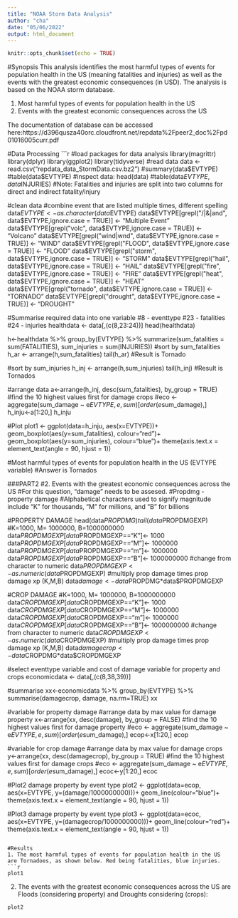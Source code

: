 ```yaml
---
title: "NOAA Storm Data Analysis"
author: "cha"
date: "05/06/2022"
output: html_document
---
```


```r
knitr::opts_chunk$set(echo = TRUE)
```

#Synopsis
This analysis identifies the most harmful types of events for population health in the US (meaning fatalities and injuries)
 as well as the events with the greatest economic consequences (in USD). The analysis is based on the NOAA storm database. 

1. Most harmful types of events for population health in the US 
2. Events with the greatest economic consequences across the US

The documentation of database can be accessed here:https://d396qusza40orc.cloudfront.net/repdata%2Fpeer2_doc%2Fpd01016005curr.pdf

#Data Processing
    ```r
#load packages for data analysis
library(magrittr)
library(dplyr)
library(ggplot2)
library(tidyverse)
#read data
data <- read.csv("repdata_data_StormData.csv.bz2")
#summary(data$EVTYPE)
#table(data$EVTYPE)
#inspect data:
head(data)
#table(data$EVTYPE,data$INJURIES)
#Note: Fatalities and injuries are split into two columns for direct and indirect fatality/injury

#clean data
#combine event that are listed multiple times, different spelling
data$EVTYPE <- as.character(data$EVTYPE)
data$EVTYPE[grepl("/|&|and", data$EVTYPE,ignore.case = TRUE)] <- "Multiple Event"
data$EVTYPE[grepl("volc", data$EVTYPE,ignore.case = TRUE)] <- "Volcano"
data$EVTYPE[grepl("wind|wnd", data$EVTYPE,ignore.case = TRUE)] <- "WIND"
data$EVTYPE[grepl("FLOOD", data$EVTYPE,ignore.case = TRUE)] <- "FLOOD"
data$EVTYPE[grepl("storm", data$EVTYPE,ignore.case = TRUE)] <- "STORM"
data$EVTYPE[grepl("hail", data$EVTYPE,ignore.case = TRUE)] <- "HAIL"
data$EVTYPE[grepl("fire", data$EVTYPE,ignore.case = TRUE)] <- "FIRE"
data$EVTYPE[grepl("heat", data$EVTYPE,ignore.case = TRUE)] <- "HEAT"
data$EVTYPE[grepl("tornado", data$EVTYPE,ignore.case = TRUE)] <- "TORNADO"
data$EVTYPE[grepl("drought", data$EVTYPE,ignore.case = TRUE)] <- "DROUGHT"


#Summarise required data into one variable
#8 - eventtype
#23 - fatalities
#24 - injuries
healthdata <- data[,(c(8,23:24))]
head(healthdata)

h<-healthdata %>% 
  group_by(EVTYPE) %>%
  summarize(sum_fatalities = sum(FATALITIES), 
            sum_injuries = sum(INJURIES))
#sort by sum_fatalities 
h_ar <- arrange(h,sum_fatalities)
tail(h_ar)
#Result is Tornado

#sort by sum_injuries 
h_inj <- arrange(h,sum_injuries)
tail(h_inj)
#Result is Tornados 

#arrange data
a<-arrange(h_inj, desc(sum_fatalities), by_group = TRUE)
#find the 10 highest values first for damage crops
#eco <- aggregate(sum_damage ~ e$EVTYPE, e, sum) [order(e$sum_damage),]
h_inju<-a[1:20,]
h_inju

#Plot
plot1 <- ggplot(data=h_inju, aes(x=EVTYPE))+
  geom_boxplot(aes(y=sum_fatalities), colour="red")+
  geom_boxplot(aes(y=sum_injuries), colour="blue")+
  theme(axis.text.x = element_text(angle = 90, hjust = 1))


#Most harmful types of events for population health in the US (EVTYPE variable)
#Answer is Tornados 

###PART2
#2. Events with the greatest economic consequences across the US
#For this question, "damage" needs to be assesed. 
#Propdmg - property damage 
#Alphabetical characters used to signify magnitude include “K” for thousands, “M” for millions, and “B” for billions

#PROPERTY DAMAGE
head(data$PROPDMG)
tail(data$PROPDMGEXP)
#K=1000, M= 1000000, B=1000000000
data$PROPDMGEXP[data$PROPDMGEXP=="K"]<- 1000
data$PROPDMGEXP[data$PROPDMGEXP=="M"]<- 1000000
data$PROPDMGEXP[data$PROPDMGEXP=="m"]<- 1000000
data$PROPDMGEXP[data$PROPDMGEXP=="B"]<- 1000000000
#change from character to numeric
data$PROPDMGEXP <- as.numeric(data$PROPDMGEXP)
#multiply prop damage times prop damage xp (K,M,B)
data$damage<-data$PROPDMG*data$PROPDMGEXP

#CROP DAMAGE
#K=1000, M= 1000000, B=1000000000
data$CROPDMGEXP[data$CROPDMGEXP=="K"]<- 1000
data$CROPDMGEXP[data$CROPDMGEXP=="M"]<- 1000000
data$CROPDMGEXP[data$CROPDMGEXP=="m"]<- 1000000
data$CROPDMGEXP[data$CROPDMGEXP=="B"]<- 1000000000
#change from character to numeric
data$CROPDMGEXP <- as.numeric(data$CROPDMGEXP)
#multiply prop damage times prop damage xp (K,M,B)
data$damagecrop<-data$CROPDMG*data$CROPDMGEXP

#select eventtype variable and cost of damage variable for property and crops 
economicdata <- data[,(c(8,38,39))]

#summarise 
xx<-economicdata %>% 
 group_by(EVTYPE) %>%  
  summarise(damagecrop, damage, na.rm=TRUE)
xx

#variable for property damage
#arrange data by max value for damage property 
x<-arrange(xx, desc(damage), by_group = FALSE)
#find the 10 highest values first for damage property
#eco <- aggregate(sum_damage ~ e$EVTYPE, e, sum) [order(e$sum_damage),]
ecop<-x[1:20,]
ecop

#variable for crop damage
#arrange data by max value for damage crops
y<-arrange(xx, desc(damagecrop), by_group = TRUE)
#find the 10 highest values first for damage crops
#eco <- aggregate(sum_damage ~ e$EVTYPE, e, sum) [order(e$sum_damage),]
ecoc<-y[1:20,]
ecoc

#Plot2 damage property by event type 
plot2 <- ggplot(data=ecop, aes(x=EVTYPE, y=(damage/1000000000)))+
  geom_line(colour="blue")+
  theme(axis.text.x = element_text(angle = 90, hjust = 1))

#Plot3 damage property by event type 
plot3 <- ggplot(data=ecoc, aes(x=EVTYPE, y=(damagecrop/1000000000)))+
  geom_line(colour="red")+
  theme(axis.text.x = element_text(angle = 90, hjust = 1))

```

#Results
1. The most harmful types of events for population health in the US are Tornadoes, as shown below. Red being fatalities, blue injuries.
```r
plot1
```


2. The events with the greatest economic consequences across the US are Floods (considering property) and Droughts considering (crops):
```r
plot2
```

